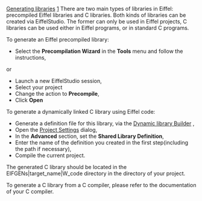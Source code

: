 [[Property:title|Generating libraries]]
[[Property:weight|1]]
There are two main types of libraries in Eiffel: precompiled Eiffel libraries and C libraries. Both kinds of libraries can be created via EiffelStudio. The former can only be used in Eiffel projects, C libraries can be used either in Eiffel programs, or in standard C programs.

To generate an Eiffel precompiled library:
* Select the '''Precompilation Wizard''' in the '''Tools''' menu and follow the instructions, 

or
* Launch a new EiffelStudio session,
* Select your project
* Change the action to '''Precompile''', 
* Click '''Open''' 

To generate a dynamically linked C library using Eiffel code:
* Generate a definition file for this library, via the [[Dynamic library builder|Dynamic library Builder]] , 
* Open the [[Advanced Options|Project Settings]]  dialog, 
* In the '''Advanced''' section, set the '''Shared Library Definition''', 
* Enter the name of the definition you created in the first step(including the path if necessary),
* Compile the current project.

The generated C library should be located in the EIFGENs|target_name|W_code directory in the directory of your project.

To generate a C library from a C compiler, please refer to the documentation of your C compiler.

{{seealso| '''See Also''' <br/>
[[Using libraries|Using libraries]]  <br/>
[[CECIL|CECIL library: calling Eiffel routines from C programs]]  <br/>
[[Command line: Introduction|Command line options]]  }}




